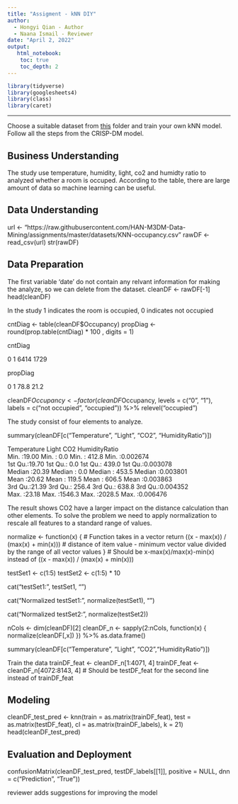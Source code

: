 ```yaml
---
title: "Assigment - kNN DIY"
author:
  - Hongyi Qian - Author
  - Naana Ismail - Reviewer
date: "April 2, 2022"
output:
   html_notebook:
    toc: true
    toc_depth: 2
---
```



```r
library(tidyverse)
library(googlesheets4)
library(class)
library(caret)
```

---

Choose a suitable dataset from [this](https://github.com/HAN-M3DM-Data-Mining/assignments/tree/master/datasets) folder and train  your own kNN model. Follow all the steps from the CRISP-DM model.


## Business Understanding
The study use temperature, humidity, light, co2 and humidty ratio to analyzed whether a room is occuped. According to the table, there are large amount of data so machine learning can be useful.

## Data Understanding
url <- "https://raw.githubusercontent.com/HAN-M3DM-Data-Mining/assignments/master/datasets/KNN-occupancy.csv"
rawDF <- read_csv(url)
str(rawDF)

## Data Preparation
The first variable 'date' do not contain any relvant information for making the analyze, so we can delete from the dataset.
cleanDF <- rawDF[-1]
head(cleanDF)

In the study 1 indicates the room is occupied, 0 indicates not occupied

cntDiag <- table(cleanDF$Occupancy)
propDiag <- round(prop.table(cntDiag) * 100 , digits = 1)

cntDiag

   0    1 
6414 1729 

propDiag

   0    1 
78.8 21.2 

cleanDF$Occupancy <- factor(cleanDF$Occupancy, levels = c("0", "1"), labels = c("not occupied ", "occupied")) %>% relevel("occupied")

The study consist of four elements to analyze.

summary(cleanDF[c("Temperature", "Light", "CO2", "HumidityRatio")])

Temperature        Light             CO2         HumidityRatio     
 Min.   :19.00   Min.   :   0.0   Min.   : 412.8   Min.   :0.002674  
 1st Qu.:19.70   1st Qu.:   0.0   1st Qu.: 439.0   1st Qu.:0.003078  
 Median :20.39   Median :   0.0   Median : 453.5   Median :0.003801  
 Mean   :20.62   Mean   : 119.5   Mean   : 606.5   Mean   :0.003863  
 3rd Qu.:21.39   3rd Qu.: 256.4   3rd Qu.: 638.8   3rd Qu.:0.004352  
 Max.   :23.18   Max.   :1546.3   Max.   :2028.5   Max.   :0.006476  
 
 The result shows CO2 have a larger impact on the distance calculation than other elements. To solve the problem we need to apply normalization to rescale all features to a standard range of values.
 
 normalize <- function(x) { # Function takes in a vector
  return ((x - max(x)) / (max(x) + min(x))) # distance of item value - minimum vector value divided by the range of all vector values
}
# Should be x-max(x)/max(x)-min(x) instead of ((x - max(x)) / (max(x) + min(x)))

testSet1 <- c(1:5)
testSet2 <- c(1:5) * 10

cat("testSet1:", testSet1, "\n")

cat("Normalized testSet1:", normalize(testSet1), "\n")

cat("Normalized testSet2:", normalize(testSet2))

nCols <- dim(cleanDF)[2]
cleanDF_n <- sapply(2:nCols,
                    function(x) {
normalize(cleanDF[,x])
}) %>% as.data.frame()

summary(cleanDF[c("Temperature", "Light", "CO2","HumidityRatio")])

Train the data
trainDF_feat <- cleanDF_n[1:4071, 4]
trainDF_feat <- cleanDF_n[4072:8143, 4]
# Should be testDF_feat for the second line instead of trainDF_feat


## Modeling
cleanDF_test_pred <- knn(train = as.matrix(trainDF_feat), test = as.matrix(testDF_feat), cl = as.matrix(trainDF_labels), k = 21)
head(cleanDF_test_pred)

## Evaluation and Deployment
confusionMatrix(cleanDF_test_pred, testDF_labels[[1]], positive = NULL, dnn = c("Prediction", "True"))

reviewer adds suggestions for improving the model
